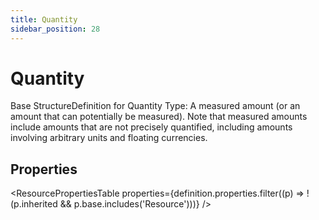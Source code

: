 ```yaml
---
title: Quantity
sidebar_position: 28
---
```



# Quantity

Base <Link to="/docs/api/fhir/resources/structuredefinition">StructureDefinition</Link> for <Link to="/docs/api/fhir/datatypes/quantity">Quantity</Link> Type: A measured amount (or an amount that can potentially be measured). Note that measured amounts include amounts that are not precisely quantified, including amounts involving arbitrary units and floating currencies.

<Tabs queryString="section">
  <TabItem value="schema" label="Schema" default>

## Properties

<ResourcePropertiesTable
  properties={definition.properties.filter((p) => !(p.inherited && p.base.includes('Resource')))}
/>

  </TabItem>

</Tabs>
